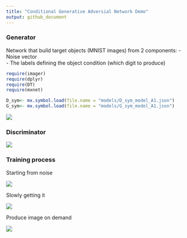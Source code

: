 ```yaml
---
title: "Conditional Generative Adversial Network Demo"
output: github_document
---
```



### Generator 

Network that build target objects (MNIST images) from 2 components: 
  - Noise vector  
  - The labels defining the object condition (which digit to produce)


```r

require(imager)
require(dplyr)
require(DT)
require(mxnet)
```

```r

D_sym<- mx.symbol.load(file.name = "models/D_sym_model_A1.json")
G_sym<- mx.symbol.load(file.name = "models/G_sym_model_A1.json")

```

![](www/Generator.png)

### Discriminator

![](www/Discriminator.png)

### Training process

Starting from noise

![](www/CGAN_iter_1.png)

Slowly getting it

![](www/CGAN_iter_200.png)

Produce image on demand

![](www/DCGAN_iter_500.png)

